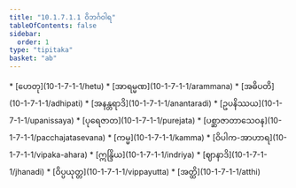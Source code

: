 ```yaml
---
title: "10.1.7.1.1 ဝိဘင်္ဂဝါရ"
tableOfContents: false
sidebar:
  order: 1
type: "tipitaka"
basket: "ab"
---
```



<DynamicBreadcrumb />



<TableOfContents>
* [ဟေတု](10-1-7-1-1/hetu)
* [အာရမ္မဏ](10-1-7-1-1/arammana)
* [အဓိပတိ](10-1-7-1-1/adhipati)
* [အနန္တရာဒိ](10-1-7-1-1/anantaradi)
* [ဥပနိဿယ](10-1-7-1-1/upanissaya)
* [ပုရေဇာတ](10-1-7-1-1/purejata)
* [ပစ္ဆာဇာတာသေဝန](10-1-7-1-1/pacchajatasevana)
* [ကမ္မ](10-1-7-1-1/kamma)
* [ဝိပါက-အာဟာရ](10-1-7-1-1/vipaka-ahara)
* [ဣန္ဒြိယ](10-1-7-1-1/indriya)
* [ဈာနာဒိ](10-1-7-1-1/jhanadi)
* [ဝိပ္ပယုတ္တ](10-1-7-1-1/vippayutta)
* [အတ္ထိ](10-1-7-1-1/atthi)
</TableOfContents>